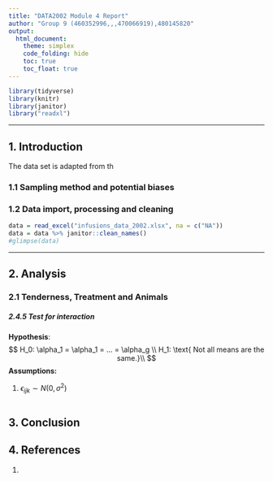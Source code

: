 ```yaml
---
title: "DATA2002 Module 4 Report"
author: "Group 9 (460352996,,,470066919),480145820"
output: 
  html_document:
    theme: simplex
    code_folding: hide
    toc: true
    toc_float: true
---
```


```r
library(tidyverse)
library(knitr)
library(janitor)
library("readxl")
```

***

## 1. Introduction


The data set is adapted from th  

### 1.1 Sampling method and potential biases



### 1.2 Data import, processing and cleaning



```r
data = read_excel("infusions_data_2002.xlsx", na = c("NA"))
data = data %>% janitor::clean_names()
#glimpse(data)
```

***
## 2. Analysis
### 2.1 Tenderness, Treatment and Animals 
##### 2.4.5 Test for interaction

**Hypothesis**:
$$
H_0: \alpha_1 = \alpha_1 = ... = \alpha_g \\
H_1:  \text{ Not all means are the same.}\\
$$
**Assumptions:**
<ol>
<li>$\epsilon_{ijk} \sim N(0, \sigma^2)$</li>
</ol>

```r

```

## 3. Conclusion


## 4. References
<ol>
<li>  </li>
</ol> 

